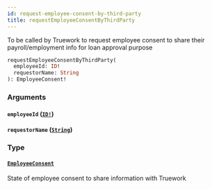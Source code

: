```yaml
---
id: request-employee-consent-by-third-party
title: requestEmployeeConsentByThirdParty
---
```


To be called by Truework to request employee consent to share their payroll/employment info for loan approval purpose

```graphql
requestEmployeeConsentByThirdParty(
  employeeId: ID!
  requestorName: String
): EmployeeConsent!

```

### Arguments

#### `employeeId` ([`ID!`](/docs/partners/truework/scalars/id))

#### `requestorName` ([`String`](/docs/partners/truework/scalars/string))

### Type

#### [`EmployeeConsent`](/docs/partners/truework/objects/employee-consent)

State of employee consent to share information with Truework
